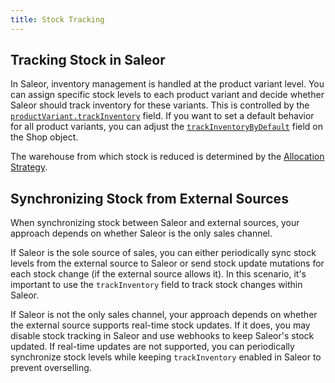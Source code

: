 ```yaml
---
title: Stock Tracking
---
```


## Tracking Stock in Saleor

In Saleor, inventory management is handled at the product variant level. You can assign specific stock levels to each product variant and decide whether Saleor should track inventory for these variants. This is controlled by the [`productVariant.trackInventory`](api-reference/products/objects/product-variant.mdx#productvarianttrackinventoryboolean---) field. If you want to set a default behavior for all product variants, you can adjust the [`trackInventoryByDefault`](api-reference/miscellaneous/objects/shop.mdx#shoptrackinventorybydefaultboolean--) field on the Shop object.

The warehouse from which stock is reduced is determined by the [Allocation Strategy](developer/stock/stock-allocation.mdx#allocation-strategies).

## Synchronizing Stock from External Sources

When synchronizing stock between Saleor and external sources, your approach depends on whether Saleor is the only sales channel.

If Saleor is the sole source of sales, you can either periodically sync stock levels from the external source to Saleor or send stock update mutations for each stock change (if the external source allows it). In this scenario, it's important to use the `trackInventory` field to track stock changes within Saleor.

If Saleor is not the only sales channel, your approach depends on whether the external source supports real-time stock updates. If it does, you may disable stock tracking in Saleor and use webhooks to keep Saleor's stock updated. If real-time updates are not supported, you can periodically synchronize stock levels while keeping `trackInventory` enabled in Saleor to prevent overselling.